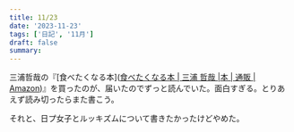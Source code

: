 ```yaml
---
title: 11/23
date: '2023-11-23'
tags: ['日記', '11月']
draft: false
summary: 
---
```

三浦哲哉の『[食べたくなる本]([食べたくなる本 | 三浦 哲哉 |本 | 通販 | Amazon](https://www.amazon.co.jp/%E9%A3%9F%E3%81%B9%E3%81%9F%E3%81%8F%E3%81%AA%E3%82%8B%E6%9C%AC-%E4%B8%89%E6%B5%A6-%E5%93%B2%E5%93%89/dp/4622087812))』を買ったのが、届いたのでずっと読んでいた。面白すぎる。とりあえず読み切ったらまた書こう。


それと、日プ女子とルッキズムについて書きたかったけどやめた。